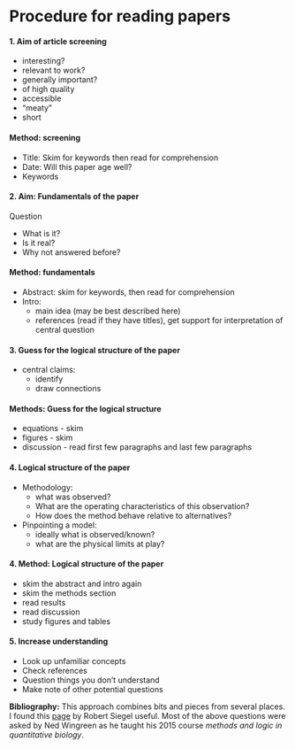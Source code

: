 # Procedure for reading papers

#### 1. Aim of article screening

- interesting?
- relevant to work?
- generally important?
- of high quality
- accessible
- "meaty"
- short

#### Method: screening

- Title: Skim for keywords then read for comprehension
- Date: Will this paper age well?
- Keywords


#### 2. Aim: Fundamentals of the paper

Question

- What is it?
- Is it real? 
- Why not answered before?

#### Method: fundamentals

- Abstract: skim for keywords, then read for comprehension
- Intro: 
    - main idea (may be best described here)
    - references (read if they have titles), get support for interpretation of central question

#### 3. Guess for the logical structure of the paper

- central claims:
    - identify
    - draw connections

#### Methods: Guess for the logical structure

- equations - skim
- figures - skim
- discussion - read first few paragraphs and last few paragraphs

#### 4. Logical structure of the paper

- Methodology:
    - what was observed?
    - What are the operating characteristics of this observation?
    - How does the method behave relative to alternatives?
- Pinpointing a model:
    - ideally what is observed/known?
    - what are the physical limits at play?

#### 4. Method: Logical structure of the paper

- skim the abstract and intro again
- skim the methods section
- read results
- read discussion
- study figures and tables


#### 5. Increase understanding

- Look up unfamiliar concepts
- Check references
- Question things you don't understand
- Make note of other potential questions

__Bibliography:__ This approach combines bits and pieces from several places.
I found this [page](https://web.stanford.edu/~siegelr/readingsci.htm) by Robert Siegel useful.
Most of the above questions were asked by Ned Wingreen as he taught his 2015 course _methods and logic in quantitative biology_.